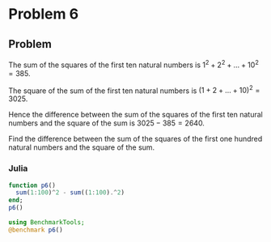 # Problem 6 {.unnumbered}
      
::: {.callout-note icon=false}
## Problem

<p> The sum of the squares of the first ten natural numbers is
$1^2+ 2 ^2+ \dots + 10^2 = 385.$</p>
<p>The square of the sum of the first ten natural numbers is
$(1+ 2+ \dots + 10)^2 = 3025.$</p>
</p>Hence the difference between the sum of the squares of the first ten natural numbers and the square of the sum is $3025-385 = 2640.$</p>

</p> Find the difference between the sum of the squares of the first one hundred natural numbers and the square of the sum. </p>
:::

### Julia

```julia
function p6()
  sum(1:100)^2 - sum((1:100).^2)
end;
p6()
```

```julia
using BenchmarkTools;
@benchmark p6()
```

